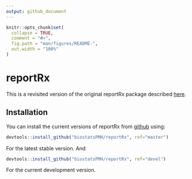 ```yaml
---
output: github_document
---
```


<!-- README.md is generated from README.Rmd. Please edit that file -->

```r
knitr::opts_chunk$set(
  collapse = TRUE,
  comment = "#>",
  fig.path = "man/figures/README-",
  out.width = "100%"
)
```
# reportRx

<!-- badges: start -->
<!-- badges: end -->
This is a revisited version of the original reportRx package described [here](https://github.com/rdelbel/reportRx).

## Installation

You can install the current versions of reportRx from [github](https://github.com) using:

``` r
devtools::install_github("biostatsPMH/reportRx", ref="master")
```
For the latest stable version. And

``` r
devtools::install_github("biostatsPMH/reportRx", ref="devel")
```
For the current development version.